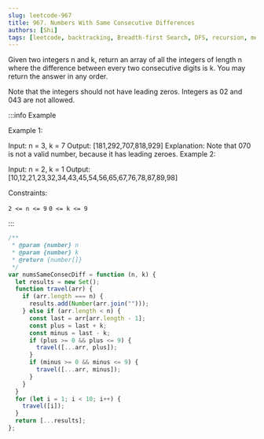 ```yaml
---
slug: leetcode-967
title: 967. Numbers With Same Consecutive Differences
authors: [Shi]
tags: [leetcode, backtracking, Breadth-first Search, DFS, recursion, medium]
---
```


Given two integers n and k, return an array of all the integers of length n where the difference between every two consecutive digits is k. You may return the answer in any order.

Note that the integers should not have leading zeros. Integers as 02 and 043 are not allowed.

:::info Example

Example 1:

Input: n = 3, k = 7
Output: [181,292,707,818,929]
Explanation: Note that 070 is not a valid number, because it has leading zeroes.
Example 2:

Input: n = 2, k = 1
Output: [10,12,21,23,32,34,43,45,54,56,65,67,76,78,87,89,98]

Constraints:

`2 <= n <= 9`
`0 <= k <= 9`

:::

```js
/**
 * @param {number} n
 * @param {number} k
 * @return {number[]}
 */
var numsSameConsecDiff = function (n, k) {
  let results = new Set();
  function travel(arr) {
    if (arr.length === n) {
      results.add(Number(arr.join("")));
    } else if (arr.length < n) {
      const last = arr[arr.length - 1];
      const plus = last + k;
      const minus = last - k;
      if (plus >= 0 && plus <= 9) {
        travel([...arr, plus]);
      }
      if (minus >= 0 && minus <= 9) {
        travel([...arr, minus]);
      }
    }
  }
  for (let i = 1; i < 10; i++) {
    travel([i]);
  }
  return [...results];
};
```
